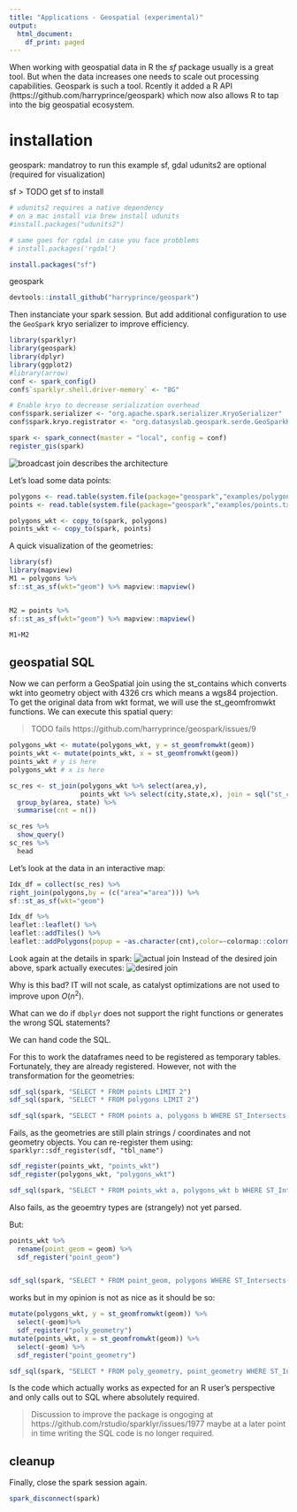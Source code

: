 ```yaml
---
title: "Applications - Geospatial (experimental)"
output:
  html_document:
    df_print: paged
---
```


When working with geospatial data in R the $sf$ package usually is a great tool.
But when the data increases one needs to scale out processing capabilities.
Geospark is such a tool. Rcently it added a R API (https://github.com/harryprince/geospark) which now also allows R to tap into the big geospatial ecosystem.

# installation

geospark: mandatroy to run this example
sf, gdal udunits2 are optional (required for visualization)

sf
> TODO get sf to install

```r
# udunits2 requires a native dependency
# on a mac install via brew install udunits
#install.packages("udunits2")

# same goes for rgdal in case you face probblems
# install.packages('rgdal')

install.packages("sf")
```

geospark 

```r
devtools::install_github("harryprince/geospark")
```

Then instanciate your spark session. But add additional configuration to use the `GeoSpark` kryo serializer to improve efficiency.
```r
library(sparklyr)
library(geospark)
library(dplyr)
library(ggplot2)
#library(arrow)
conf <- spark_config()
conf$`sparklyr.shell.driver-memory` <- "8G"

# Enable kryo to decrease serialization overhead
conf$spark.serializer <- "org.apache.spark.serializer.KryoSerializer"
conf$spark.kryo.registrator <- "org.datasyslab.geospark.serde.GeoSparkKryoRegistrator"

spark <- spark_connect(master = "local", config = conf)
register_gis(spark)
```

![broadcast join](img/geospark-r.png) describes the architecture

Let's load some data points:

```r
polygons <- read.table(system.file(package="geospark","examples/polygons.txt"), sep="|", col.names=c("area","geom"))
points <- read.table(system.file(package="geospark","examples/points.txt"), sep="|", col.names=c("city","state","geom"))

polygons_wkt <- copy_to(spark, polygons)
points_wkt <- copy_to(spark, points)
```

A quick visualization of the geometries:
```r
library(sf)
library(mapview)
M1 = polygons %>%
sf::st_as_sf(wkt="geom") %>% mapview::mapview()


M2 = points %>%
sf::st_as_sf(wkt="geom") %>% mapview::mapview()

M1+M2
```

## geospatial SQL

Now we can perform a GeoSpatial join using the st_contains which converts wkt into geometry object with 4326 crs which means a wgs84 projection. To get the original data from wkt format, we will use the st_geomfromwkt functions. We can execute this spatial query:

> TODO fails https://github.com/harryprince/geospark/issues/9

```r
polygons_wkt <- mutate(polygons_wkt, y = st_geomfromwkt(geom))
points_wkt <- mutate(points_wkt, x = st_geomfromwkt(geom))
points_wkt # y is here
polygons_wkt # x is here

sc_res <- st_join(polygons_wkt %>% select(area,y),
                  points_wkt %>% select(city,state,x), join = sql("st_contains(y,x)")) %>%
  group_by(area, state) %>%
  summarise(cnt = n()) 

sc_res %>%
  show_query()
sc_res %>%
  head
```


Let's look at the data in an interactive map:
```r
Idx_df = collect(sc_res) %>% 
right_join(polygons,by = (c("area"="area"))) %>% 
sf::st_as_sf(wkt="geom")

Idx_df %>% 
leaflet::leaflet() %>% 
leaflet::addTiles() %>% 
leaflet::addPolygons(popup = ~as.character(cnt),color=~colormap::colormap_pal()(cnt)) 
```

Look again at the details in spark:
![actual join](img/sort-join.png)
Instead of the desired join above, spark actually executes:
![desired join](img/range-join.png)

Why is this bad? IT will not scale, as catalyst optimizations are not used to improve upon $O(n^2)$.

What can we do if `dbplyr` does not support the right functions or generates the wrong SQL statements?

We can hand code the SQL. 

For this to work the dataframes need to be registered as temporary tables.
Fortunately, they are already registered. 
However, not with the transformation for the geometries:

```r
sdf_sql(spark, "SELECT * FROM points LIMIT 2")
sdf_sql(spark, "SELECT * FROM polygons LIMIT 2")

sdf_sql(spark, "SELECT * FROM points a, polygons b WHERE ST_Intersects(b.geom, a.geom)") ## 
```
Fails, as the geometries are still plain strings / coordinates and not geometry objects.
You can re-register them using: `sparklyr::sdf_register(sdf, "tbl_name")`

```r
sdf_register(points_wkt, "points_wkt")
sdf_register(polygons_wkt, "polygons_wkt")
```

```r
sdf_sql(spark, "SELECT * FROM points_wkt a, polygons_wkt b WHERE ST_Intersects(b.geom, a.geom)") ## 
```
Also fails, as the geoemtry types are (strangely) not yet parsed.

But:
```r
points_wkt %>%
  rename(point_geom = geom) %>%
  sdf_register("point_geom")


sdf_sql(spark, "SELECT * FROM point_geom, polygons WHERE ST_Intersects(ST_geomFromWKT(geom), ST_geomFromWKT(point_geom))")
```

works but in my opinion is not as nice as it should be so:
```r
mutate(polygons_wkt, y = st_geomfromwkt(geom)) %>%
  select(-geom)%>%
  sdf_register("poly_geometry")
mutate(points_wkt, x = st_geomfromwkt(geom)) %>%
  select(-geom) %>%
  sdf_register("point_geometry")

sdf_sql(spark, "SELECT * FROM poly_geometry, point_geometry WHERE ST_Intersects(y, x)")
```

Is the code which actually works as expected for an R user's perspective and only calls out to SQL where absolutely required.

> Discussion to improve the package is ongoging at https://github.com/rstudio/sparklyr/issues/1977 maybe at a later point in time writing the SQL code is no longer required.

## cleanup

Finally, close the spark session again.
```r
spark_disconnect(spark)
```
